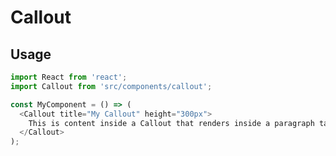 # Callout

## Usage

```js
import React from 'react';
import Callout from 'src/components/callout';

const MyComponent = () => (
  <Callout title="My Callout" height="300px">
    This is content inside a Callout that renders inside a paragraph tag.
  </Callout>
);
```
